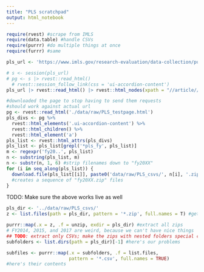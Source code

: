 ```yaml
---
title: "PLS scratchpad"
output: html_notebook
---
```


```r
require(rvest) #scrape from IMLS
require(data.table) #handle CSVs 
require(purrr) #do multiple things at once
require(furrr) #same 
```

```r
pls_url <- 'https://www.imls.gov/research-evaluation/data-collection/public-libraries-survey'
```
```r
# s <- session(pls_url)
# pg <- s |> rvest::read_html()
  # rvest::session_follow_link(css = 'ui-accordion-content')
pls_url |> rvest::read_html() |> rvest::html_nodes(xpath = "//article//div[@data-ui-role]//div")
```
```r
#downloaded the page to stop having to send them requests
#should work against actual url
pg <- rvest::read_html('./data/raw/PLS_testpage.html') 
pls_divs <- pg %>% 
  rvest::html_elements('.ui-accordion-content') %>%
  rvest::html_children() %>%
  rvest::html_element('a')
pls_list <- rvest::html_attrs(pls_divs)
pls_list <- pls_list[grepl('*pls_fy', pls_list)]
m <- regexpr('fy20..', pls_list)
n <- substring(pls_list, m) 
n <- substr(n, 1, 6) #strip filenames down to "fy20XX"
for (i in seq_along(pls_list)) {
  download.file(pls_list[[i]], paste0('data/raw/PLS_csvs/', n[i], '.zip')) ##TODO check working directory congruence here, if it doesn't run twice that's your problem 
  #creates a sequence of "fy20XX.zip" files
}
```

TODO: Make sure the above works live as well 


```r
pls_dir <- '../data/raw/PLS_csvs/'
z <- list.files(path = pls_dir, pattern = '*.zip', full.names = T) #get list of zips 
```

```r
purrr::map(.x = z, .f = unzip, exdir = pls_dir) #extract all zips
# FY2014, 2015, and 2017 are weird, because we can't have nice things
## TODO: extract only CSVs; make the zips with nested folders special cased or not terrible?
subfolders <- list.dirs(path = pls_dir)[-1] #here's our problems
```
```r
subfiles <- purrr::map(.x = subfolders, .f = list.files,
                       pattern = '*.csv', full.names = TRUE)
#here's their contents
```


